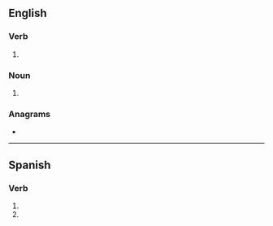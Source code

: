 {{also|repulsés}}
==English==

===Verb===
{{head|en|verb form}}

# {{en-third-person singular of|repulse}}

===Noun===
{{head|en|noun form}}

# {{plural of|repulse|lang=en}}

===Anagrams===
* {{anagrams|en|a=eelprssu|Slurpees}}

----

==Spanish==

===Verb===
{{head|es|verb form}}

# {{es-verb form of|ending=ar|mood=subjunctive|tense=present|pers=2|formal=no|number=singular|repulsar}}
# {{es-verb form of|ending=ar|mood=imperative|sense=negative|pers=2|formal=no|number=singular|repulsar}}